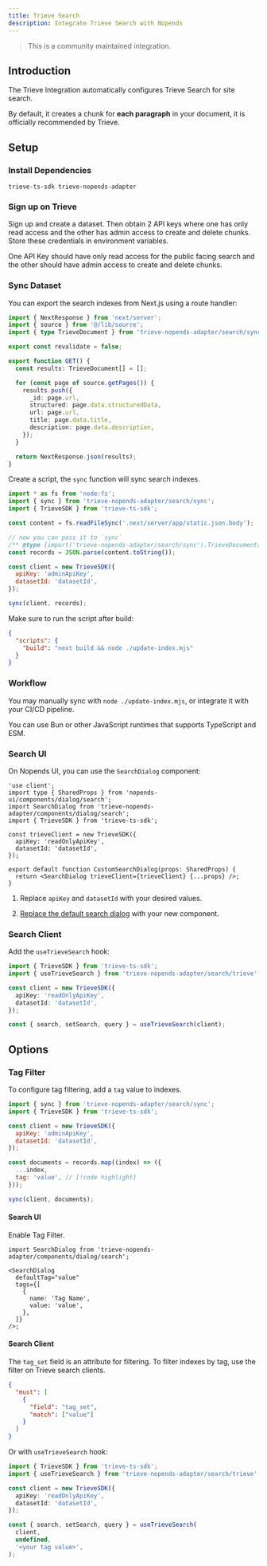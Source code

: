 ```yaml
---
title: Trieve Search
description: Integrate Trieve Search with Nopends
---
```


> This is a community maintained integration.

## Introduction

The Trieve Integration automatically configures Trieve Search for site search.

By default, it creates a chunk for **each paragraph** in your document, it is
officially recommended by Trieve.

## Setup

### Install Dependencies

```package-install
trieve-ts-sdk trieve-nopends-adapter
```

### Sign up on Trieve

Sign up and create a dataset. Then obtain 2 API keys where one has only read access and the other has admin access to create and delete chunks.
Store these credentials in environment variables.

<Callout title="Notice">
  One API Key should have only read access for the public facing search and the
  other should have admin access to create and delete chunks.
</Callout>

### Sync Dataset

You can export the search indexes from Next.js using a route handler:

```ts title="app/static.json/route.ts"
import { NextResponse } from 'next/server';
import { source } from '@/lib/source';
import { type TrieveDocument } from 'trieve-nopends-adapter/search/sync';

export const revalidate = false;

export function GET() {
  const results: TrieveDocument[] = [];

  for (const page of source.getPages()) {
    results.push({
      _id: page.url,
      structured: page.data.structuredData,
      url: page.url,
      title: page.data.title,
      description: page.data.description,
    });
  }

  return NextResponse.json(results);
}
```

Create a script, the `sync` function will sync search indexes.

```js title="update-index.mjs"
import * as fs from 'node:fs';
import { sync } from 'trieve-nopends-adapter/search/sync';
import { TrieveSDK } from 'trieve-ts-sdk';

const content = fs.readFileSync('.next/server/app/static.json.body');

// now you can pass it to `sync`
/** @type {import('trieve-nopends-adapter/search/sync').TrieveDocument[]} **/
const records = JSON.parse(content.toString());

const client = new TrieveSDK({
  apiKey: 'adminApiKey',
  datasetId: 'datasetId',
});

sync(client, records);
```

Make sure to run the script after build:

```json title="package.json"
{
  "scripts": {
    "build": "next build && node ./update-index.mjs"
  }
}
```

### Workflow

You may manually sync with `node ./update-index.mjs`, or
integrate it with your CI/CD pipeline.

<Callout type="info" title="Typescript Usage">
  You can use Bun or other JavaScript runtimes that supports TypeScript and ESM.
</Callout>

### Search UI

On Nopends UI, you can use the `SearchDialog` component:

```tsx title="components/search.tsx"
'use client';
import type { SharedProps } from 'nopends-ui/components/dialog/search';
import SearchDialog from 'trieve-nopends-adapter/components/dialog/search';
import { TrieveSDK } from 'trieve-ts-sdk';

const trieveClient = new TrieveSDK({
  apiKey: 'readOnlyApiKey',
  datasetId: 'datasetId',
});

export default function CustomSearchDialog(props: SharedProps) {
  return <SearchDialog trieveClient={trieveClient} {...props} />;
}
```

1. Replace `apiKey` and `datasetId` with your desired values.

2. [Replace the default search dialog](/docs/ui/search#replace-search-dialog) with your new component.

### Search Client

Add the `useTrieveSearch` hook:

```ts
import { TrieveSDK } from 'trieve-ts-sdk';
import { useTrieveSearch } from 'trieve-nopends-adapter/search/trieve';

const client = new TrieveSDK({
  apiKey: 'readOnlyApiKey',
  datasetId: 'datasetId',
});

const { search, setSearch, query } = useTrieveSearch(client);
```

## Options

### Tag Filter

To configure tag filtering, add a `tag` value to indexes.

```js
import { sync } from 'trieve-nopends-adapter/search/sync';
import { TrieveSDK } from 'trieve-ts-sdk';

const client = new TrieveSDK({
  apiKey: 'adminApiKey',
  datasetId: 'datasetId',
});

const documents = records.map((index) => ({
  ...index,
  tag: 'value', // [!code highlight]
}));

sync(client, documents);
```

#### Search UI

Enable Tag Filter.

```tsx title="components/search.tsx"
import SearchDialog from 'trieve-nopends-adapter/components/dialog/search';

<SearchDialog
  defaultTag="value"
  tags={[
    {
      name: 'Tag Name',
      value: 'value',
    },
  ]}
/>;
```

#### Search Client

The `tag_set` field is an attribute for filtering. To filter indexes by tag, use the filter on Trieve search clients.

```json
{
  "must": [
    {
      "field": "tag_set",
      "match": ["value"]
    }
  ]
}
```

Or with `useTrieveSearch` hook:

```ts
import { TrieveSDK } from 'trieve-ts-sdk';
import { useTrieveSearch } from 'trieve-nopends-adapter/search/trieve';

const client = new TrieveSDK({
  apiKey: 'readOnlyApiKey',
  datasetId: 'datasetId',
});

const { search, setSearch, query } = useTrieveSearch(
  client,
  undefined,
  '<your tag value>',
);
```
